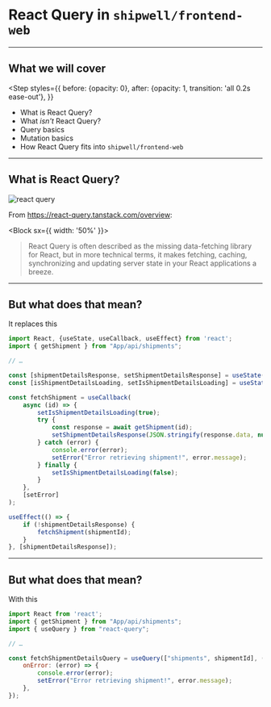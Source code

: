 # React Query in `shipwell/frontend-web`

---

## What we will cover

<Step styles={{
  before: {opacity: 0},
  after: {opacity: 1, transition: 'all 0.2s ease-out'},
}}
>

- What is React Query?
- What _isn't_ React Query?
- Query basics
- Mutation basics
- How React Query fits into `shipwell/frontend-web`

</Step>

---

## What is React Query?

![react query](./assets/react-query.svg)

From <https://react-query.tanstack.com/overview>:

<Block sx={{
  width: '50%'
}}>

> React Query is often described as the missing data-fetching library for React, but in more technical terms, it makes fetching, caching, synchronizing and updating server state in your React applications a breeze.

</Block>

---

## But what does that mean?

It replaces this

```js
import React, {useState, useCallback, useEffect} from 'react';
import { getShipment } from "App/api/shipments";

// …

const [shipmentDetailsResponse, setShipmentDetailsResponse] = useState();
const [isShipmentDetailsLoading, setIsShipmentDetailsLoading] = useState(false);

const fetchShipment = useCallback(
	async (id) => {
		setIsShipmentDetailsLoading(true);
		try {
			const response = await getShipment(id);
			setShipmentDetailsResponse(JSON.stringify(response.data, null, 2));
		} catch (error) {
			console.error(error);
			setError("Error retrieving shipment!", error.message);
		} finally {
			setIsShipmentDetailsLoading(false);
		}
	},
	[setError]
);

useEffect(() => {
	if (!shipmentDetailsResponse) {
		fetchShipment(shipmentId);
	}
}, [shipmentDetailsResponse]);
```

---

## But what does that mean?

With this

```js
import React from 'react';
import { getShipment } from "App/api/shipments";
import { useQuery } from "react-query";

// …

const fetchShipmentDetailsQuery = useQuery(["shipments", shipmentId], (id) => getShipment(id), {
	onError: (error) => {
		console.error(error);
		setError("Error retrieving shipment!", error.message);
	},
});
```
